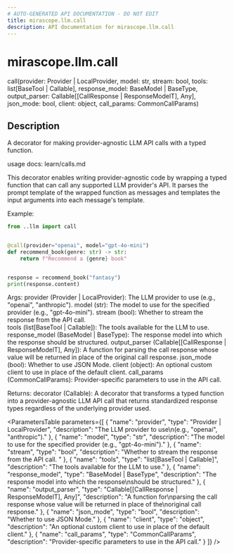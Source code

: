 ```yaml
---
# AUTO-GENERATED API DOCUMENTATION - DO NOT EDIT
title: mirascope.llm.call
description: API documentation for mirascope.llm.call
---
```


# mirascope.llm.call

<ApiType type="Alias" />

<ApiSignature>
call(provider: Provider | LocalProvider, model: str, stream: bool, tools: list[BaseTool | Callable], response_model: BaseModel | BaseType, output_parser: Callable[[CallResponse | ResponseModelT], Any], json_mode: bool, client: object, call_params: CommonCallParams)
</ApiSignature>

## Description

A decorator for making provider-agnostic LLM API calls with a typed function.

usage docs: learn/calls.md

This decorator enables writing provider-agnostic code by wrapping a typed function 
that can call any supported LLM provider's API. It parses the prompt template of 
the wrapped function as messages and templates the input arguments into each message's 
template.

Example:

```python
from ..llm import call


@call(provider="openai", model="gpt-4o-mini")
def recommend_book(genre: str) -> str:
    return f"Recommend a {genre} book"


response = recommend_book("fantasy")
print(response.content)
```

Args:
    provider (Provider | LocalProvider): The LLM provider to use
        (e.g., "openai", "anthropic").
    model (str): The model to use for the specified provider (e.g., "gpt-4o-mini").
    stream (bool): Whether to stream the response from the API call.  
    tools (list[BaseTool | Callable]): The tools available for the LLM to use.
    response_model (BaseModel | BaseType): The response model into which the response
        should be structured.
    output_parser (Callable[[CallResponse | ResponseModelT], Any]): A function for
        parsing the call response whose value will be returned in place of the
        original call response.
    json_mode (bool): Whether to use JSON Mode.
    client (object): An optional custom client to use in place of the default client.
    call_params (CommonCallParams): Provider-specific parameters to use in the API call.

Returns:
    decorator (Callable): A decorator that transforms a typed function into a
        provider-agnostic LLM API call that returns standardized response types
        regardless of the underlying provider used.

<ParametersTable
  parameters={[
  {
    "name": "provider",
    "type": "Provider | LocalProvider",
    "description": "The LLM provider to use\n(e.g., \"openai\", \"anthropic\")."
  },
  {
    "name": "model",
    "type": "str",
    "description": "The model to use for the specified provider (e.g., \"gpt-4o-mini\")."
  },
  {
    "name": "stream",
    "type": "bool",
    "description": "Whether to stream the response from the API call.  "
  },
  {
    "name": "tools",
    "type": "list[BaseTool | Callable]",
    "description": "The tools available for the LLM to use."
  },
  {
    "name": "response_model",
    "type": "BaseModel | BaseType",
    "description": "The response model into which the response\nshould be structured."
  },
  {
    "name": "output_parser",
    "type": "Callable[[CallResponse | ResponseModelT], Any]",
    "description": "A function for\nparsing the call response whose value will be returned in place of the\noriginal call response."
  },
  {
    "name": "json_mode",
    "type": "bool",
    "description": "Whether to use JSON Mode."
  },
  {
    "name": "client",
    "type": "object",
    "description": "An optional custom client to use in place of the default client."
  },
  {
    "name": "call_params",
    "type": "CommonCallParams",
    "description": "Provider-specific parameters to use in the API call."
  }
]}
/>

<ReturnType
  type="Callable"
  description="A decorator that transforms a typed function into a\nprovider-agnostic LLM API call that returns standardized response types\nregardless of the underlying provider used."
/>


